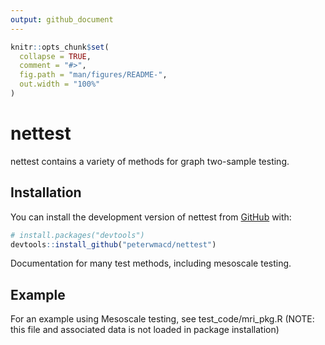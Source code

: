 ```yaml
---
output: github_document
---
```


<!-- README.md is generated from README.Rmd. Please edit that file -->

```r
knitr::opts_chunk$set(
  collapse = TRUE,
  comment = "#>",
  fig.path = "man/figures/README-",
  out.width = "100%"
)
```

# nettest

<!-- badges: start -->
<!-- badges: end -->

nettest contains a variety of methods for graph two-sample testing. 

## Installation

You can install the development version of nettest from [GitHub](https://github.com/) with:

``` r
# install.packages("devtools")
devtools::install_github("peterwmacd/nettest")
```

Documentation for many test methods, including mesoscale testing.

## Example

For an example using Mesoscale testing, see test_code/mri_pkg.R (NOTE: this file and
associated data is not loaded in package installation)
